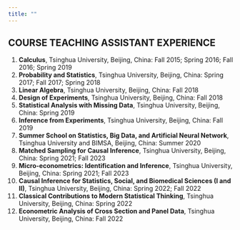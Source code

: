 ```yaml
---
title: ""
---
```


## COURSE TEACHING ASSISTANT EXPERIENCE

1. **Calculus**, Tsinghua University, Beijing, China: Fall 2015; Spring 2016; Fall 2016; Spring 2019
2. **Probability and Statistics**, Tsinghua University, Beijing, China: Spring 2017; Fall 2017; Spring 2018
3. **Linear Algebra**, Tsinghua University, Beijing, China: Fall 2018
4. **Design of Experiments**, Tsinghua University, Beijing, China: Fall 2018
5. **Statistical Analysis with Missing Data**, Tsinghua University, Beijing, China: Spring 2019
6. **Inference from Experiments**, Tsinghua University, Beijing, China: Fall 2019
7. **Summer School on Statistics, Big Data, and Artificial Neural Network**, Tsinghua University and BIMSA, Beijing, China: Summer 2020
8. **Matched Sampling for Causal Inference**, Tsinghua University, Beijing, China: Spring 2021; Fall 2023
9. **Micro-econometrics: Identification and Inference**, Tsinghua University, Beijing, China: Spring 2021; Fall 2023
10. **Causal Inference for Statistics, Social, and Biomedical Sciences (I and II)**, Tsinghua University, Beijing, China: Spring 2022; Fall 2022
11. **Classical Contributions to Modern Statistical Thinking**, Tsinghua University, Beijing, China: Spring 2022
12. **Econometric Analysis of Cross Section and Panel Data**, Tsinghua University, Beijing, China: Fall 2022

